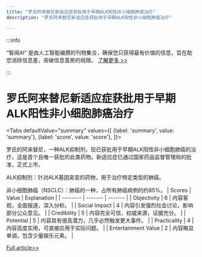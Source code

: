 ```yaml
---
title: "罗氏阿来替尼新适应症获批用于早期ALK阳性非小细胞肺癌治疗"
description: "罗氏阿来替尼新适应症获批用于早期ALK阳性非小细胞肺癌治疗"

---
```



:::info

“智闻AI“ 是由人工智能编撰的刊物集合，确保您只获得最有价值的信息，旨在助您消除信息差，突破信息茧房的局限。  [了解更多 >>](/)

:::

# 罗氏阿来替尼新适应症获批用于早期ALK阳性非小细胞肺癌治疗


<Tabs
	defaultValue="summary"
	values={[
	{label: 'summary', value: 'summary'},
	{label: 'score', value: 'score'},
]}>
<TabItem value="summary">


罗氏的阿来替尼，一种ALK抑制剂，现已获批用于早期ALK阳性非小细胞肺癌的治疗。这是首个且唯一获批的此类药物。新适应症已通过国家药品监督管理局的批准，正式上市。

ALK抑制剂：针对ALK基因突变的药物，用于治疗特定类型的肺癌。

非小细胞肺癌（NSCLC）：肺癌的一种，占所有肺癌病例的约85%。
</TabItem>
<TabItem value="score">
	| Scores     | Value   | Explanation |
	| -------- | ------- | ------- |
	| Objectivity  | 6    | 内容客观，全面报道，深入分析。    |
	| Social Impact | 4     | 内容引发强烈社会讨论，影响部分公众意见。    |
	| Credibility    | 5    | 内容完全可信，权威来源，证据充分。    |
	| Potential    | 5    | 内容具有很高潜力，几乎必然触发更大事件。    |
	| Practicality    | 4    | 内容高度实用，可直接应用于实际问题。    |
	| Entertainment Value    | 2    | 内容略显单调，包含少量娱乐元素。    |
</TabItem>
</Tabs>

[Full article>>](https://readhub.cn/topic/8ayLJktwHbG)
